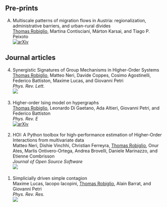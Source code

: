 ## Pre-prints

A) Multiscale patterns of migration flows in Austria: regionalization, administrative barriers, and urban-rural divides<br />
    <u>Thomas Robiglio</u>, Martina Contisciani, Márton Karsai, and Tiago P. Peixoto<br />
    [![arXiv](https://img.shields.io/badge/arXiv-2507.11503-b31b1b.svg)](https://arxiv.org/abs/2507.11503)<br />

## Journal articles

<ol reversed><li> Synergistic Signatures of Group Mechanisms in Higher-Order Systems<br />
    <u>Thomas Robiglio</u>, Matteo Neri, Davide Coppes, Cosimo Agostinelli, Federico Battiston, Maxime Lucas, and Giovanni Petri<br />
    *Phys. Rev. Lett.*<br />
    <a href="https://doi.org/10.1103/PhysRevLett.134.137401"><img src="https://img.shields.io/badge/DOI-10.1103/PhysRevLett.134.137401-blue.svg"></a><br />
</li> <br />
<li> Higher-order Ising model on hypergraphs<br />
    <u>Thomas Robiglio</u>, Leonardo Di Gaetano, Ada Altieri, Giovanni Petri, and Federico Battiston<br />
    *Phys. Rev. E*<br />
    [![arXiv](https://img.shields.io/badge/arXiv-2411.19618-b31b1b.svg)](https://arxiv.org/abs/2411.19618)<br />
</li> <br />
<li> HOI: A Python toolbox for high-performance estimation of Higher-Order Interactions from multivariate data<br />
    Matteo Neri, Dishie Vinchhi, Christian Ferreyra, <u>Thomas Robiglio</u>, Onur Ates, Marlis Ontivero-Ortega, Andrea Brovelli, Daniele Marinazzo, and Etienne Combrisson<br />
    *Journal of Open Source Software*<br />
    <a href="https://doi.org/10.21105/joss.07360"><img src="https://img.shields.io/badge/DOI-10.21105/joss.07360-blue.svg"></a><br />
</li> <br />
<li> Simplicially driven simple contagion<br />
    Maxime Lucas, Iacopo Iacopini, <u>Thomas Robiglio</u>, Alain Barrat, and Giovanni Petri<br />
    *Phys. Rev. Res.*<br />
    <a href="https://doi.org/10.1103/PhysRevResearch.5.013201"><img src="https://img.shields.io/badge/DOI-10.1103/PhysRevResearch.5.013201-blue.svg"></a><br />
</li> <br />
</ol>